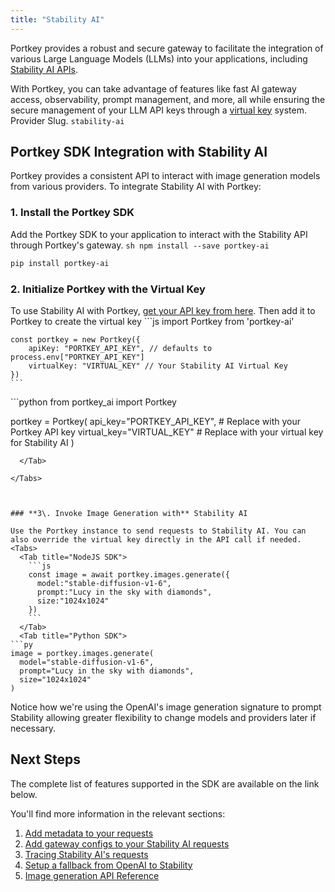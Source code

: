 ```yaml
---
title: "Stability AI"
---
```


Portkey provides a robust and secure gateway to facilitate the integration of various Large Language Models (LLMs) into your applications, including [Stability AI APIs](https://platform.stability.ai/docs/api-reference).

With Portkey, you can take advantage of features like fast AI gateway access, observability, prompt management, and more, all while ensuring the secure management of your LLM API keys through a [virtual key](/product/ai-gateway/virtual-keys) system.
<Note>
Provider Slug. `stability-ai`
</Note>
## Portkey SDK Integration with Stability AI

Portkey provides a consistent API to interact with image generation models from various providers. To integrate Stability AI with Portkey:

### 1\. Install the Portkey SDK

Add the Portkey SDK to your application to interact with the Stability API through Portkey's gateway.
<Tabs>
  <Tab title="NodeJS">
    ```sh
    npm install --save portkey-ai
    ```
  </Tab>
  <Tab title="Python">
```sh
pip install portkey-ai
```
  </Tab>

</Tabs>

### 2\. Initialize Portkey with the Virtual Key

To use Stability AI with Portkey, [get your API key from here](https://platform.stability.ai/account/keys). Then add it to Portkey to create the virtual key
<Tabs>
  <Tab title="NodeJS SDK">
    ```js
    import Portkey from 'portkey-ai'

    const portkey = new Portkey({
        apiKey: "PORTKEY_API_KEY", // defaults to process.env["PORTKEY_API_KEY"]
        virtualKey: "VIRTUAL_KEY" // Your Stability AI Virtual Key
    })
    ```
  </Tab>
  <Tab title="Python SDK">
```python
from portkey_ai import Portkey

portkey = Portkey(
    api_key="PORTKEY_API_KEY",  # Replace with your Portkey API key
    virtual_key="VIRTUAL_KEY"   # Replace with your virtual key for Stability AI
)
```
  </Tab>

</Tabs>



### **3\. Invoke Image Generation with** Stability AI

Use the Portkey instance to send requests to Stability AI. You can also override the virtual key directly in the API call if needed.
<Tabs>
  <Tab title="NodeJS SDK">
    ```js
    const image = await portkey.images.generate({
      model:"stable-diffusion-v1-6",
      prompt:"Lucy in the sky with diamonds",
      size:"1024x1024"
    })
    ```
  </Tab>
  <Tab title="Python SDK">
```py
image = portkey.images.generate(
  model="stable-diffusion-v1-6",
  prompt="Lucy in the sky with diamonds",
  size="1024x1024"
)
```
  </Tab>

</Tabs>



Notice how we're using the OpenAI's image generation signature to prompt Stability allowing greater flexibility to change models and providers later if necessary.

## Next Steps

The complete list of features supported in the SDK are available on the link below.
<Card title="SDK" href="/api-reference/portkey-sdk-client">
</Card>

You'll find more information in the relevant sections:

1. [Add metadata to your requests](/product/observability/metadata)
2. [Add gateway configs to your Stability AI requests](/product/ai-gateway/configs)
3. [Tracing Stability AI's requests](/product/observability/traces)
4. [Setup a fallback from OpenAI to Stability](/product/ai-gateway/fallbacks)
5. [Image generation API Reference](/provider-endpoints/images/create-image)
